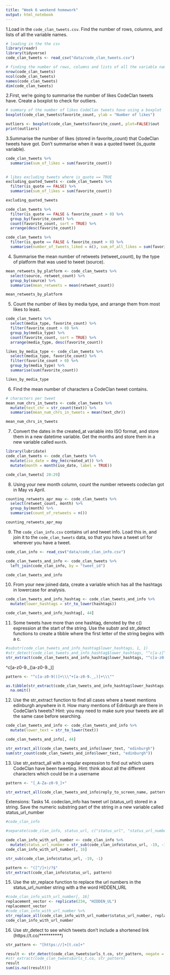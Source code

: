 ```yaml
---
title: "Week 6 weekend homework"
output: html_notebook
---
```


1.Load in the `code_clan_tweets.csv`. Find the number of rows, columns, and lists of all the variable names.
```r
# loading in the the csv
library(readr)
library(tidyverse)
code_clan_tweets <- read_csv("data/code_clan_tweets.csv")
```

```r
# finding the number of rows, columns and lists of all the variable names
nrow(code_clan_tweets)
ncol(code_clan_tweets)
names(code_clan_tweets)
dim(code_clan_tweets)
```

2.First, we’re going to summarise the number of likes CodeClan tweets have. Create a boxplot to check for outliers.
```r
# summary of the number of likes CodeClan tweets have using a boxplot
boxplot(code_clan_tweets$favorite_count, ylab = "Number of likes")

outliers <- boxplot(code_clan_tweets$favorite_count, plot=FALSE)$out
print(outliers)
```

3.Summarise the number of likes (stored in favorite_count) that CodeClan tweets have got. Don’t summarise when it was a quoted tweet (is_quote variable).
```r
code_clan_tweets %>%
  summarise(sum_of_likes = sum(favorite_count))
  
```
```r
# likes excluding tweets where is_quote == TRUE
excluding_quoted_tweets <- code_clan_tweets %>%
  filter(is_quote == FALSE) %>%
  summarise(sum_of_likes = sum(favorite_count))

excluding_quoted_tweets
```

```r
code_clan_tweets %>%
  filter(is_quote == FALSE & favorite_count > 0) %>%
  group_by(favorite_count) %>%
  count(favorite_count, sort = TRUE) %>%
  arrange(desc(favorite_count))
```

```r
code_clan_tweets %>%
  filter(is_quote == FALSE & favorite_count > 0) %>%
  summarise(number_of_tweets_liked = n(), sum_of_all_likes = sum(favorite_count))
```

4. Summarise the mean number of retweets (retweet_count), by the type of platform that was used to tweet (source).
```r
mean_retweets_by_platform <- code_clan_tweets %>%
  select(source, retweet_count) %>%
  group_by(source) %>%
  summarise(mean_retweets = mean(retweet_count))

mean_retweets_by_platform
```

5. Count the number of likes by media type, and arrange them from most likes to least.
```r
code_clan_tweets %>%
  select(media_type, favorite_count) %>%
  filter(favorite_count > 0) %>%
  group_by(media_type) %>%
  count(favorite_count, sort = TRUE) %>%
  arrange(media_type, desc(favorite_count))

```

```r
likes_by_media_type <- code_clan_tweets %>%
  select(media_type, favorite_count) %>%
  filter(favorite_count > 0) %>%
  group_by(media_type) %>%
  summarise(sum(favorite_count))

likes_by_media_type
```

6. Find the mean number of characters a CodeClan tweet contains.
```r
# characters per tweet
mean_num_chrs_in_tweets <- code_clan_tweets %>%
  mutate(text_chr = str_count(text)) %>%
  summarise(mean_num_chrs_in_tweets = mean(text_chr))

mean_num_chrs_in_tweets
```

7. Convert the dates in the created_at variable into ISO format, and store them in a new datetime variable. Get the months and store them in a new variable called `month`.
```r
library(lubridate)
code_clan_tweets <- code_clan_tweets %>%
  mutate(iso_date = dmy_hm(created_at)) %>%
  mutate(month = month(iso_date, label = TRUE))

code_clan_tweets[ 28:29]
```

8. Using your new month column, count the number retweets codeclan got in May vs April.
```r
counting_retweets_apr_may <- code_clan_tweets %>%
  select(retweet_count, month) %>%
  group_by(month) %>%
  summarise(count_of_retweets = n())

counting_retweets_apr_may
```

9. The `code_clan_info.csv` contains url and tweet info. Load this in, and join it to the `code_clan_tweets` data, so that you have a tweet url for wherever you have a tweet.
```r
code_clan_info <- read_csv("data/code_clan_info.csv")

code_clan_tweets_and_info <- code_clan_tweets %>%
  left_join(code_clan_info, by = "tweet_id")

code_clan_tweets_and_info
```

10. From your new joined data, create a variable which has all the hashtags in lowercase for analysis.
```r
code_clan_tweets_and_info_hashtag <- code_clan_tweets_and_info %>%
  mutate(lower_hashtags = str_to_lower(hashtags))

code_clan_tweets_and_info_hashtag[, 44]
```

11. Some tweets have more than one hashtag, denoted by the c() expression at the start of the string. Use the substr and str_detect functions to create a tibble where the first letter of the string begins with a c.
```r
#substr(code_clan_tweets_and_info_hashtag$lower_hashtags, 1, 1)
#str_detect(code_clan_tweets_and_info_hashtag$lower_hashtags, "^c[a-z]")
str_extract(code_clan_tweets_and_info_hashtag$lower_hashtags, "^c[a-z0-9._()a-z]+")
```
^c[a-z0-9._()a-z0-9._)]
```r
pattern <- "^c[a-z0-9()]+\\\"+[a-z0-9._,)]+\\\""

as.tibble(str_extract(code_clan_tweets_and_info_hashtag$lower_hashtags, pattern)) %>%
  na.omit()
```

12. Use the str_extract function to find all cases where a tweet mentions edinburgh anywhere in it. How many mentions of Edinburgh are there in CodeClan’s tweets? Hint: you may need to make sure your tweets are all the same case before searching.
```r
code_clan_tweets_and_info <- code_clan_tweets_and_info %>%
  mutate(lower_text = str_to_lower(text))

code_clan_tweets_and_info[, 44]
```

```r
str_extract_all(code_clan_tweets_and_info$lower_text, "edinburgh")
sum(str_count(code_clan_tweets_and_info$lower_text, "edinburgh"))
```

13. Use str_extract_all with a regular expression to find out which users CodeClan have been tweeting. Hint: think about all the different characters which could be in a username
```r
pattern <- "[_A-Za-z0-9_]+"

str_extract_all(code_clan_tweets_and_info$reply_to_screen_name, pattern)
```

Extensions: Tasks
14. codeclan_info has tweet url (status_url) stored in a string. Save the numeric substring part of the string in a new variable called status_url_number
```r
#code_clan_info

#separate(code_clan_info, status_url, c("status_url", "status_url_number"), sep = "([^/]+)/?$")
```
```r
code_clan_info_with_url_number <- code_clan_info %>%
  mutate(status_url_number = str_sub(code_clan_info$status_url, -19, -1))
code_clan_info_with_url_number[, 16]
```


```r
str_sub(code_clan_info$status_url, -19, -1)
```


```r
pattern <- "([^/]+)/?$"
str_extract(code_clan_info$status_url, pattern)
```

15. Use the str_replace function to replace the url numbers in the status_url_number string with a the word HIDDEN_URL
```r
#code_clan_info_with_url_number[, 16]
replacement_vector <- replicate(234, "HIDDEN_UL")
replacement_vector
#code_clan_info_with_url_number %>%
str_replace_all(code_clan_info_with_url_number$status_url_number, replacement_vector)
code_clan_info_with_url_number 

```


16. Use str_detect to see which tweets don’t include a shortened link (https://t.co/**********)
```r
str_pattern <- "[https://]+[t.co]+"

result <- str_detect(code_clan_tweets$urls_t.co, str_pattern, negate = TRUE)
#str_extract(code_clan_tweets$urls_t.co, str_pattern)
result
sum(is.na((result)))
```


